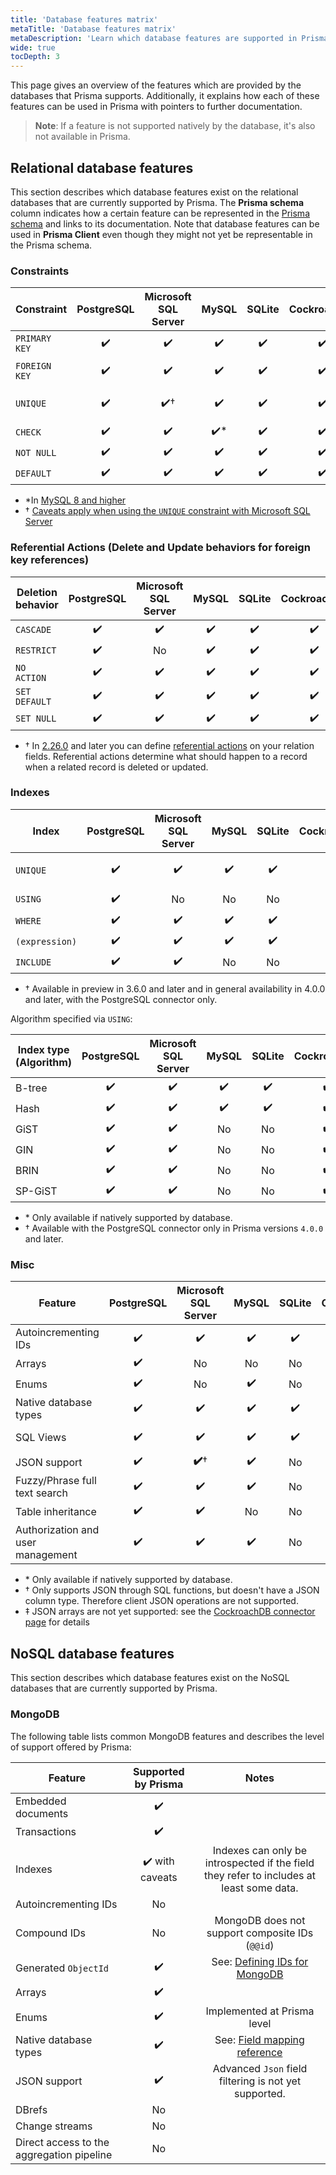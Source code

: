 ```yaml
---
title: 'Database features matrix'
metaTitle: 'Database features matrix'
metaDescription: 'Learn which database features are supported in Prisma and how they map to the different Prisma tools.'
wide: true
tocDepth: 3
---
```


<TopBlock>

This page gives an overview of the features which are provided by the databases that Prisma supports. Additionally, it explains how each of these features can be used in Prisma with pointers to further documentation.

> **Note**: If a feature is not supported natively by the database, it's also not available in Prisma.

</TopBlock>

## Relational database features

This section describes which database features exist on the relational databases that are currently supported by Prisma. The **Prisma schema** column indicates how a certain feature can be represented in the [Prisma schema](/orm/prisma-schema) and links to its documentation. Note that database features can be used in **Prisma Client** even though they might not yet be representable in the Prisma schema.

### Constraints

| Constraint    | PostgreSQL | Microsoft SQL Server | MySQL | SQLite | CockroachDB |                                   Prisma schema                                   | Prisma Client | Prisma Migrate |
| ------------- | :--------: | :------------------: | :---: | :----: | :---------: | :-------------------------------------------------------------------------------: | :-----------: | :------------: |
| `PRIMARY KEY` |     ✔️     |          ✔️          |  ✔️   |   ✔️   |     ✔️      |      [`@id` and `@@id`](/orm/prisma-schema/data-model#defining-an-id-field)       |      ✔️       |       ✔️       |
| `FOREIGN KEY` |     ✔️     |          ✔️          |  ✔️   |   ✔️   |     ✔️      |    [Relation fields](/orm/prisma-schema/data-model/relations#relation-fields)     |      ✔️       |       ✔️       |
| `UNIQUE`      |     ✔️     |         ✔️†          |  ✔️   |   ✔️   |     ✔️      | [`@unique` and `@@unique`](/orm/prisma-schema/data-model#defining-a-unique-field) |      ✔️       |       ✔️       |
| `CHECK`       |     ✔️     |          ✔️          | ✔️\*  |   ✔️   |     ✔️      |                                      Not yet                                      |      ✔️       |    Not yet     |
| `NOT NULL`    |     ✔️     |          ✔️          |  ✔️   |   ✔️   |     ✔️      |                [`?`](/orm/prisma-schema/data-model#type-modifiers)                |      ✔️       |       ✔️       |
| `DEFAULT`     |     ✔️     |          ✔️          |  ✔️   |   ✔️   |     ✔️      |       [`@default`](/orm/prisma-schema/data-model#defining-a-default-value)        |      ✔️       |       ✔️       |

- \*In [MySQL 8 and higher](https://dev.mysql.com/doc/refman/8.0/en/create-table-check-constraints.html)
- † [Caveats apply when using the `UNIQUE` constraint with Microsoft SQL Server](/orm/overview/databases/sql-server#data-model-limitations)

### Referential Actions (Delete and Update behaviors for foreign key references)

| Deletion behavior | PostgreSQL | Microsoft SQL Server | MySQL | SQLite | CockroachDB | Prisma schema | Prisma Client | Prisma Migrate |
| ----------------- | :--------: | :------------------: | :---: | :----: | :---------: | :-----------: | :-----------: | :------------: |
| `CASCADE`         |     ✔️     |          ✔️          |  ✔️   |   ✔️   |     ✔️      |    **✔️**†    |      ✔️       |    **✔️**†     |
| `RESTRICT`        |     ✔️     |          No          |  ✔️   |   ✔️   |     ✔️      |    **✔️**†    |      ✔️       |    **✔️**†     |
| `NO ACTION`       |     ✔️     |          ✔️          |  ✔️   |   ✔️   |     ✔️      |    **✔️**†    |      ✔️       |    **✔️**†     |
| `SET DEFAULT`     |     ✔️     |          ✔️          |  ✔️   |   ✔️   |     ✔️      |    **✔️**†    |      ✔️       |    **✔️**†     |
| `SET NULL`        |     ✔️     |          ✔️          |  ✔️   |   ✔️   |     ✔️      |    **✔️**†    |      ✔️       |    **✔️**†     |

- † In [2.26.0](https://github.com/prisma/prisma/releases/tag/2.26.0) and later you can define [referential actions](/orm/prisma-schema/data-model/relations/referential-actions) on your relation fields. Referential actions determine what should happen to a record when a related record is deleted or updated.

### Indexes

| Index          | PostgreSQL | Microsoft SQL Server | MySQL | SQLite | CockroachDB |                                                Prisma schema                                                 | Prisma Client | Prisma Migrate |
| -------------- | :--------: | :------------------: | :---: | :----: | :---------: | :----------------------------------------------------------------------------------------------------------: | :-----------: | :------------: |
| `UNIQUE`       |     ✔️     |          ✔️          |  ✔️   |   ✔️   |     ✔️      |              [`@unique` and `@@unique`](/orm/prisma-schema/data-model#defining-a-unique-field)               |      ✔️       |       ✔️       |
| `USING`        |     ✔️     |          No          |  No   |   No   |     ✔️      | [`type`](/orm/prisma-schema/indexes#configuring-the-access-type-of-indexes-with-type-postgresql)<sup>†</sup> |      ✔️       | ✔️<sup>†</sup> |
| `WHERE`        |     ✔️     |          ✔️          |  ✔️   |   ✔️   |     ✔️      |                                                   Not yet                                                    |      ✔️       |    Not yet     |
| `(expression)` |     ✔️     |          ✔️          |  ✔️   |   ✔️   |     ✔️      |                                                   Not yet                                                    |      ✔️       |    Not yet     |
| `INCLUDE`      |     ✔️     |          ✔️          |  No   |   No   |     ✔️      |                                                   Not yet                                                    |      ✔️       |    Not yet     |

- † Available in preview in 3.6.0 and later and in general availability in 4.0.0 and later, with the PostgreSQL connector only.

Algorithm specified via `USING`:

| Index type (Algorithm) | PostgreSQL | Microsoft SQL Server | MySQL | SQLite | CockroachDB | Prisma schema | Prisma Client | Prisma Migrate |
| ---------------------- | :--------: | :------------------: | :---: | :----: | :---------: | :-----------: | :-----------: | :------------: |
| B-tree                 |     ✔️     |          ✔️          |  ✔️   |   ✔️   |     ✔️      |      ✔️†      |      ✔️       |    Not yet     |
| Hash                   |     ✔️     |          ✔️          |  ✔️   |   ✔️   |     ✔️      |      ✔️†      |      ✔️       |    Not yet     |
| GiST                   |     ✔️     |          ✔️          |  No   |   No   |     ✔️      |      ✔️†      |     ✔️\*      |    Not yet     |
| GIN                    |     ✔️     |          ✔️          |  No   |   No   |     ✔️      |      ✔️†      |     ✔️\*      |    Not yet     |
| BRIN                   |     ✔️     |          ✔️          |  No   |   No   |     ✔️      |      ✔️†      |     ✔️\*      |    Not yet     |
| SP-GiST                |     ✔️     |          ✔️          |  No   |   No   |     ✔️      |      ✔️†      |     ✔️\*      |    Not yet     |

- \* Only available if natively supported by database.
- † Available with the PostgreSQL connector only in Prisma versions `4.0.0` and later.

<!-- **MySQL only**

Algorithm option (MySQL):

| Index type (Algorithm) | MySQL | Prisma schema | Prisma Migrate | Prisma Client |
| ---------------------- | :-----: | :-------------: | :--------------: | :-------------: |
| `INPLACE`              | ✔️    | Not yet       | Not yet        | ✔️            |
| `COPY`                 | ✔️    | Not yet       | Not yet        | ✔️            |

Lock option (MySQL):

| Index type (Algorithm)      | MySQL | Prisma schema | Prisma Migrate | Prisma Client |
| --------------------------- | :-----: | :-------------: | :--------------: | :-------------: |
| `NONE`                      | ✔️    | Not yet       | Not yet        | ✔️            |
| `EXCLUSIVE`                 | ✔️    | Not yet       | Not yet        | ✔️            |
| `SHARED`                    | ✔️    | Not yet       | Not yet        | ✔️            |
| ✔️ (e.g. via `date('now')`) | 

-->

### Misc

| Feature                           | PostgreSQL | Microsoft SQL Server | MySQL | SQLite | CockroachDB |                                Prisma schema                                | Prisma Client | Prisma Migrate |
| --------------------------------- | :--------: | :------------------: | :---: | :----: | :---------: | :-------------------------------------------------------------------------: | :-----------: | :------------: |
| Autoincrementing IDs              |     ✔️     |          ✔️          |  ✔️   |   ✔️   |     ✔️      | [`autoincrement()`](/orm/prisma-schema/data-model#defining-a-default-value) |      ✔️       |       ✔️       |
| Arrays                            |     ✔️     |          No          |  No   |   No   |     ✔️      |            [`[]`](/orm/prisma-schema/data-model#type-modifiers)             |     ✔️\*      |      ✔️\*      |
| Enums                             |     ✔️     |          No          |  ✔️   |   No   |     ✔️      |           [`enum`](/orm/prisma-schema/data-model#defining-enums)            |     ✔️\*      |      ✔️\*      |
| Native database types             |     ✔️     |          ✔️          |  ✔️   |   ✔️   |     ✔️      |                                     ✔️                                      |      ✔️       |    Not yet     |
| SQL Views                         |     ✔️     |          ✔️          |  ✔️   |   ✔️   |     ✔️      |                                   Not yet                                   |    Not yet    |    Not yet     |
| JSON support                      |     ✔️     |       **✔️**†        |  ✔️   |   No   |     ✔️‡     |                                    ✔️\*                                     |     ✔️\*      |      ✔️\*      |
| Fuzzy/Phrase full text search     |     ✔️     |          ✔️          |  ✔️   |   No   |     ✔️      |                                   Not yet                                   |    Not yet    |    Not yet     |
| Table inheritance                 |     ✔️     |          ✔️          |  No   |   No   |     ✔️      |                                   Not yet                                   |     ✔️\*      |    Not yet     |
| Authorization and user management |     ✔️     |          ✔️          |  ✔️   |   No   |     ✔️      |                                   Not yet                                   |    Not yet    |    Not yet     |

<FootNote>

- \* Only available if natively supported by database.
- † Only supports JSON through SQL functions, but doesn't have a JSON column type. Therefore client JSON operations are not supported.
- ‡ JSON arrays are not yet supported: see the [CockroachDB connector page](/orm/overview/databases/cockroachdb) for details

</FootNote>

## NoSQL database features

This section describes which database features exist on the NoSQL databases that are currently supported by Prisma.

### MongoDB

The following table lists common MongoDB features and describes the level of support offered by Prisma:

| Feature                                   | Supported by Prisma |                                              Notes                                              |
| ----------------------------------------- | :-----------------: | :---------------------------------------------------------------------------------------------: |
| Embedded documents                        |         ✔️          |                                                                                                 |
| Transactions                              |         ✔️          |                                                                                                 |
| Indexes                                   |   ✔️ with caveats   |    Indexes can only be introspected if the field they refer to includes at least some data.     |
| Autoincrementing IDs                      |         No          |                                                                                                 |
| Compound IDs                              |         No          |                         MongoDB does not support composite IDs (`@@id`)                         |
| Generated `ObjectId`                      |         ✔️          |     See: [Defining IDs for MongoDB](/orm/prisma-schema/data-model#defining-ids-in-mongodb)      |
| Arrays                                    |         ✔️          |                                                                                                 |
| Enums                                     |         ✔️          |                                   Implemented at Prisma level                                   |
| Native database types                     |         ✔️          | See: [Field mapping reference](/orm/reference/prisma-schema-reference#model-field-scalar-types) |
| JSON support                              |         ✔️          |                      Advanced `Json` field filtering is not yet supported.                      |
| DBrefs                                    |         No          |
| Change streams                            |         No          |
| Direct access to the aggregation pipeline |         No          |
